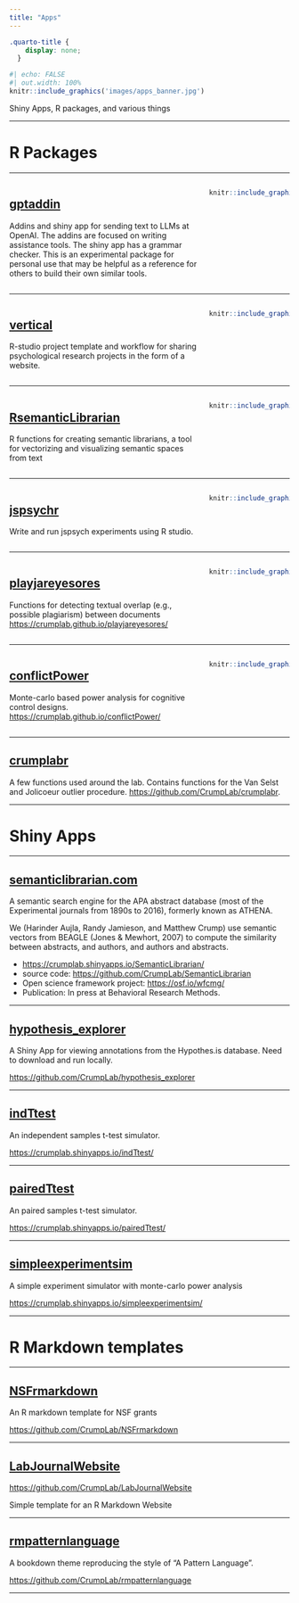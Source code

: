 ```yaml
---
title: "Apps"
---
```


```css
.quarto-title {
    display: none;
  }
```

```r
#| echo: FALSE
#| out.width: 100%
knitr::include_graphics('images/apps_banner.jpg')
```

Shiny Apps, R packages, and various things

------------------------------------------------------------------------

# R Packages

------------------------------------------------------------------------

::: columns
::: {.column width="70%"}
## [gptaddin](https://crumplab.github.io/gptaddin/)

Addins and shiny app for sending text to LLMs at OpenAI. The addins are focused on writing assistance tools. The shiny app has a grammar checker. This is an experimental package for personal use that may be helpful as a reference for others to build their own similar tools.

:::

::: {.column width="30%"}
```r
knitr::include_graphics("images/gptaddin.png")
```
:::
:::

----------------------------------

::: columns
::: {.column width="70%"}
## [vertical](https://crumplab.github.io/vertical/)

R-studio project template and workflow for sharing psychological research projects in the form of a website.
:::

::: {.column width="30%"}
```r
knitr::include_graphics("images/vertical.png")
```
:::
:::

------------------------------------------------------------------------

::: columns
::: {.column width="70%"}
## [RsemanticLibrarian](https://crumplab.github.io/RsemanticLibrarian/)

R functions for creating semantic librarians, a tool for vectorizing and visualizing semantic spaces from text
:::

::: {.column width="30%"}
```r
knitr::include_graphics("images/sl_hex.png")
```
:::
:::

------------------------------------------------------------------------

::: columns
::: {.column width="70%"}
## [jspsychr](https://crumplab.github.io/jspsychr/)

Write and run jspsych experiments using R studio.
:::

::: {.column width="30%"}
```r
knitr::include_graphics("images/jspsychr.png")
```
:::
:::

------------------------------------------------------------------------

::: columns
::: {.column width="70%"}
## [playjareyesores](https://crumplab.github.io/playjareyesores/)

Functions for detecting textual overlap (e.g., possible plagiarism) between documents <https://crumplab.github.io/playjareyesores/>
:::

::: {.column width="30%"}
```r
knitr::include_graphics("images/playjareyesores.png")
```
:::
:::

------------------------------------------------------------------------

::: columns
::: {.column width="70%"}
## [conflictPower](https://crumplab.github.io/conflictPower/)

Monte-carlo based power analysis for cognitive control designs. <https://crumplab.github.io/conflictPower/>
:::

::: {.column width="30%"}
```r
knitr::include_graphics("images/ConflictPower.png")
```
:::
:::

------------------------------------------------------------------------

## [crumplabr](https://github.com/CrumpLab/crumplabr)

A few functions used around the lab. Contains functions for the Van Selst and Jolicoeur outlier procedure. <https://github.com/CrumpLab/crumplabr>.

------------------------------------------------------------------------

# Shiny Apps

------------------------------------------------------------------------

## [semanticlibrarian.com](https://www.semanticlibrarian.com/)

A semantic search engine for the APA abstract database (most of the Experimental journals from 1890s to 2016), formerly known as ATHENA.

We (Harinder Aujla, Randy Jamieson, and Matthew Crump) use semantic vectors from BEAGLE (Jones & Mewhort, 2007) to compute the similarity between abstracts, and authors, and authors and abstracts.

-   <https://crumplab.shinyapps.io/SemanticLibrarian/>
-   source code: <https://github.com/CrumpLab/SemanticLibrarian>
-   Open science framework project: <https://osf.io/wfcmg/>
-   Publication: In press at Behavioral Research Methods.

------------------------------------------------------------------------

## [hypothesis_explorer](hypothesis_explorer)

A Shiny App for viewing annotations from the Hypothes.is database. Need to download and run locally.

<https://github.com/CrumpLab/hypothesis_explorer>

------------------------------------------------------------------------

## [indTtest](https://crumplab.shinyapps.io/indTtest/)

An independent samples t-test simulator.

<https://crumplab.shinyapps.io/indTtest/>

------------------------------------------------------------------------

## [pairedTtest](https://crumplab.shinyapps.io/pairedTtest/)

An paired samples t-test simulator.

<https://crumplab.shinyapps.io/pairedTtest/>

------------------------------------------------------------------------

## [simpleexperimentsim](https://crumplab.shinyapps.io/simpleexperimentsim/)

A simple experiment simulator with monte-carlo power analysis

<https://crumplab.shinyapps.io/simpleexperimentsim/>

------------------------------------------------------------------------

# R Markdown templates

------------------------------------------------------------------------

## [NSFrmarkdown](https://github.com/CrumpLab/NSFrmarkdown)

An R markdown template for NSF grants

<https://github.com/CrumpLab/NSFrmarkdown>

------------------------------------------------------------------------

## [LabJournalWebsite](https://github.com/CrumpLab/LabJournalWebsite)

<https://github.com/CrumpLab/LabJournalWebsite>

Simple template for an R Markdown Website

------------------------------------------------------------------------

## [rmpatternlanguage](https://github.com/CrumpLab/rmpatternlanguage)

A bookdown theme reproducing the style of "A Pattern Language".

<https://github.com/CrumpLab/rmpatternlanguage>

------------------------------------------------------------------------
